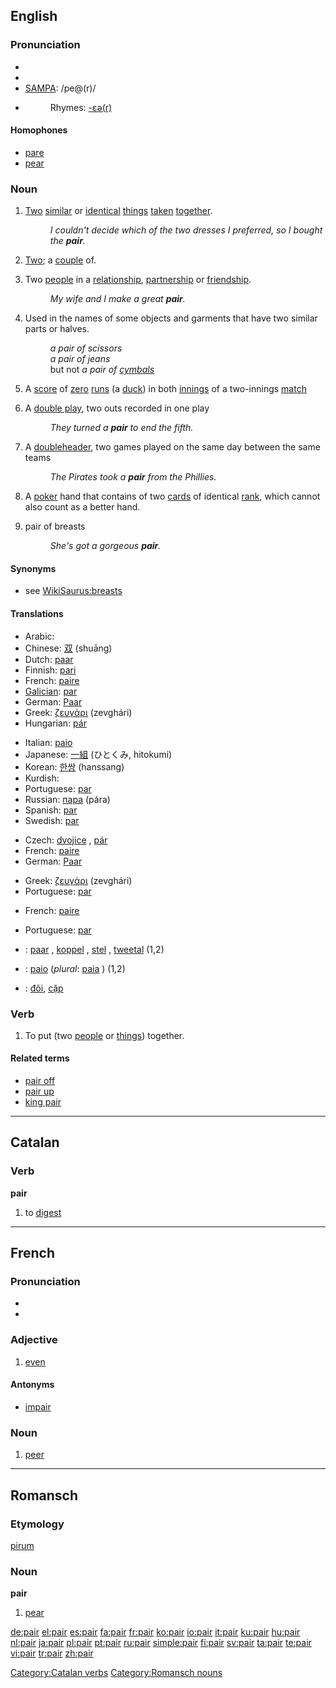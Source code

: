 ==English==

===Pronunciation===
* {{enPR|pâr}}
* {{IPA|/peə(r)/}}
* [[w:SAMPA|SAMPA]]: /pe@(r)/
* {{audio|en-us-pair.ogg|Audio (US)}}
*: Rhymes: [[Rhymes:English:-ɛə(r)|-ɛə(r)]]

====Homophones====
* [[pare]]
* [[pear]]

===Noun===
{{en-noun|pl2=pair}}

# [[two|Two]] [[similar]] or [[identical]] [[thing]]s [[taken]] [[together]].
#: ''I couldn't decide which of the two dresses I preferred, so I bought the '''pair'''.''
# {{rfex|seems same as previous}} {{context|followed by {{term|of}}}} [[Two]]; a [[couple]] of.
# Two [[people]] in a [[relationship]], [[partnership]] or [[friendship]].
#: ''My wife and I make a great '''pair'''.''
# Used in the names of some objects and garments that have two similar parts or halves.
#: ''a pair of scissors''
#: ''a pair of jeans''
#: but not ''a pair of [[cymbals]]''
# {{cricket}} A [[score]] of [[zero]] [[run]]s (a [[duck]]) in both [[innings]] of a two-innings [[match]]
# {{baseball|informal}} A [[double play]], two outs recorded in one play
#: ''They turned a '''pair''' to end the fifth.''
# {{baseball|informal}} A [[doubleheader]], two games played on the same day between the same teams
#: ''The Pirates took a '''pair''' from the Phillies.''
# {{poker}} A [[poker]] hand that contains of two [[card]]s of identical [[rank]], which cannot also count as a better hand.
# {{slang}} pair of breasts
#: ''She's got a gorgeous '''pair'''.''

====Synonyms====
* {{sense|pair of breasts}} see [[WikiSaurus:breasts]]

====Translations====
{{trans-top|two similar or identical things}}
* Arabic: {{Arab|[[زوج]]}} {{IPAchar|(zauj)}} {{m}}
* Chinese: [[双]] (shuāng)
* Dutch: [[paar]] {{n}}
* Finnish: [[pari]]
* French: [[paire]] {{f}}
* [[Galician]]: [[par]] {{m}}
* German: [[Paar]] {{n}}
* Greek: [[ζευγάρι]] (zevghári) {{n}}
* Hungarian: [[pár]]
{{trans-mid}}
* Italian: [[paio]] {{m}}
* Japanese: [[一組]] (ひとくみ, hitokumi)
* Korean: [[한쌍]] (hanssang)
* Kurdish: {{KUchar|[[جووت]]}}
* Portuguese: [[par#Portuguese|par]] {{m}}
* Russian: [[пара]] (pára) {{f}}
* Spanish: [[par#Spanish|par]] {{m}}
* Swedish: [[par#Swedish|par]] {{n}}
{{trans-bottom}}

{{trans-top|two people}}
* Czech: [[dvojice]] {{f}}, [[pár]] {{m}}
* French: [[paire]] {{f}}
* German: [[Paar]] {{n}}
{{trans-mid}}
* Greek: [[ζευγάρι]] (zevghári) {{n}}
* Portuguese: [[par#Portuguese|par]] {{m}}
{{trans-bottom}}

{{trans-top|used in the names of some objects}}
* French: [[paire]] {{f}}
{{trans-mid}}
* Portuguese: [[par]] {{m}}
{{trans-bottom}}

{{checktrans}}
* {{ttbc|Dutch}}: [[paar]] {{n}}, [[koppel]] {{n}}, [[stel]] {{n}}, [[tweetal]] {{n}} (1,2)
* {{ttbc|Italian}}: [[paio]] {{m}} (''plural'': [[paia]] {{f}}) (1,2)
* {{ttbc|Vietnamese}}: [[đôi]], [[cặp]]

===Verb===
{{en-verb}}

# {{transitive}} To put (two [[people]] or [[things]]) together.
<!-- this is "pair off": # To find a partner for. -->
<!-- this is "pair off": # To separate a [[group]] into sets of two.-->

====Related terms====
* [[pair off]]
* [[pair up]]
* [[king pair]]

----

==Catalan==

===Verb===
'''pair'''

# to [[digest]]

[[Category:Catalan verbs]]

----

==French==

===Pronunciation===
* {{audio|Fr-pair.ogg|audio}}
* {{IPA|/pɛʁ/}}

===Adjective===
{{fr-adj}}

# {{context|number|lang=fr}} [[even]]

====Antonyms====
* [[impair]]

===Noun===
{{fr-noun|m}}

# [[peer]]

----

==Romansch==

===Etymology===
{{L.|rm}} [[pirum]]

===Noun===
'''pair'''

# [[pear]]

[[Category:Romansch nouns]]

[[de:pair]]
[[el:pair]]
[[es:pair]]
[[fa:pair]]
[[fr:pair]]
[[ko:pair]]
[[io:pair]]
[[it:pair]]
[[ku:pair]]
[[hu:pair]]
[[nl:pair]]
[[ja:pair]]
[[pl:pair]]
[[pt:pair]]
[[ru:pair]]
[[simple:pair]]
[[fi:pair]]
[[sv:pair]]
[[ta:pair]]
[[te:pair]]
[[vi:pair]]
[[tr:pair]]
[[zh:pair]]